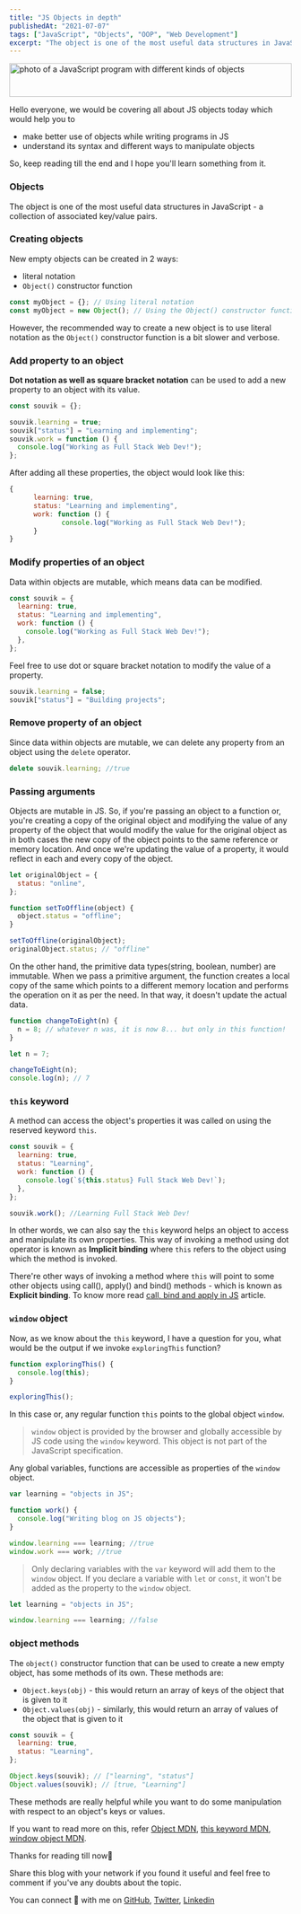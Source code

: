 ```yaml
---
title: "JS Objects in depth"
publishedAt: "2021-07-07"
tags: ["JavaScript", "Objects", "OOP", "Web Development"]
excerpt: "The object is one of the most useful data structures in JavaScript - a collection of associated key/value pairs. Objects are mutable in JS. So, if you're passing an object to a function or, you're creating a copy of the original object and modifying the value of any property of the object that would modify the value for the original object as in both cases the new copy of the object points to the same reference or memory location. And once we're updating the value of a property, it would reflect in each and every copy of the object."
---
```


<Image
  src="/objects.jpg"
  width="100%"
  height="60px"
  layout="responsive"
  alt="photo of a JavaScript program with different kinds of objects"
/>

Hello everyone, we would be covering all about JS objects today which would help you to

- make better use of objects while writing programs in JS
- understand its syntax and different ways to manipulate objects

So, keep reading till the end and I hope you'll learn something from it.

### Objects

The object is one of the most useful data structures in JavaScript - a collection of associated key/value pairs.

### Creating objects

New empty objects can be created in 2 ways:

- literal notation
- `Object()` constructor function

```javascript
const myObject = {}; // Using literal notation
const myObject = new Object(); // Using the Object() constructor function
```

However, the recommended way to create a new object is to use literal notation as the `Object()` constructor function is a bit slower and verbose.

### Add property to an object

**Dot notation as well as square bracket notation** can be used to add a new property to an object with its value.

```javascript
const souvik = {};

souvik.learning = true;
souvik["status"] = "Learning and implementing";
souvik.work = function () {
  console.log("Working as Full Stack Web Dev!");
};
```

After adding all these properties, the object would look like this:

```javascript
{
      learning: true,
      status: "Learning and implementing",
      work: function () {
             console.log("Working as Full Stack Web Dev!");
      }
}
```

### Modify properties of an object

Data within objects are mutable, which means data can be modified.

```javascript
const souvik = {
  learning: true,
  status: "Learning and implementing",
  work: function () {
    console.log("Working as Full Stack Web Dev!");
  },
};
```

Feel free to use dot or square bracket notation to modify the value of a property.

```javascript
souvik.learning = false;
souvik["status"] = "Building projects";
```

### Remove property of an object

Since data within objects are mutable, we can delete any property from an object using the `delete` operator.

```javascript
delete souvik.learning; //true
```

### Passing arguments

Objects are mutable in JS. So, if you're passing an object to a function or, you're creating a copy of the original object and modifying the value of any property of the object that would modify the value for the original object as in both cases the new copy of the object points to the same reference or memory location. And once we're updating the value of a property, it would reflect in each and every copy of the object.

```javascript
let originalObject = {
  status: "online",
};

function setToOffline(object) {
  object.status = "offline";
}

setToOffline(originalObject);
originalObject.status; // "offline"
```

On the other hand, the primitive data types(string, boolean, number) are immutable. When we pass a primitive argument, the function creates a local copy of the same which points to a different memory location and performs the operation on it as per the need. In that way, it doesn't update the actual data.

```javascript
function changeToEight(n) {
  n = 8; // whatever n was, it is now 8... but only in this function!
}

let n = 7;

changeToEight(n);
console.log(n); // 7
```

### `this` keyword

A method can access the object's properties it was called on using the reserved keyword `this`.

```javascript
const souvik = {
  learning: true,
  status: "Learning",
  work: function () {
    console.log(`${this.status} Full Stack Web Dev!`);
  },
};

souvik.work(); //Learning Full Stack Web Dev!
```

In other words, we can also say the `this` keyword helps an object to access and manipulate its own properties. This way of invoking a method using dot operator is known as **Implicit binding** where `this` refers to the object using which the method is invoked.

There're other ways of invoking a method where `this` will point to some other objects using call(), apply() and bind() methods - which is known as **Explicit binding**. To know more read [call, bind and apply in JS](https://sjsouvik.hashnode.dev/call-apply-and-bind-in-js) article.

### `window` object

Now, as we know about the `this` keyword, I have a question for you, what would be the output if we invoke `exploringThis` function?

```javascript
function exploringThis() {
  console.log(this);
}

exploringThis();
```

In this case or, any regular function `this` points to the global object `window`.

> `window` object is provided by the browser and globally accessible by JS code using the `window` keyword. This object is not part of the JavaScript specification.

Any global variables, functions are accessible as properties of the `window` object.

```javascript
var learning = "objects in JS";

function work() {
  console.log("Writing blog on JS objects");
}

window.learning === learning; //true
window.work === work; //true
```

> Only declaring variables with the `var` keyword will add them to the `window` object. If you declare a variable with `let` or `const`, it won't be added as the property to the `window` object.

```javascript
let learning = "objects in JS";

window.learning === learning; //false
```

### object methods

The `object()` constructor function that can be used to create a new empty object, has some methods of its own. These methods are:

- `Object.keys(obj)` - this would return an array of keys of the object that is given to it
- `Object.values(obj)` - similarly, this would return an array of values of the object that is given to it

```javascript
const souvik = {
  learning: true,
  status: "Learning",
};

Object.keys(souvik); // ["learning", "status"]
Object.values(souvik); // [true, "Learning"]
```

These methods are really helpful while you want to do some manipulation with respect to an object's keys or values.

If you want to read more on this, refer [Object MDN](https://developer.mozilla.org/en-US/docs/Web/JavaScript/Reference/Global_Objects/Object), [this keyword MDN](https://developer.mozilla.org/en-US/docs/Web/JavaScript/Reference/Operators/this), [window object MDN](https://developer.mozilla.org/en-US/docs/Glossary/Global_object).

Thanks for reading till now🙏

Share this blog with your network if you found it useful and feel free to comment if you've any doubts about the topic.

You can connect 👋 with me on [GitHub](https://github.com/sjsouvik), [Twitter](https://twitter.com/sjsouvik), [Linkedin](https://www.linkedin.com/in/souvik-jana)
